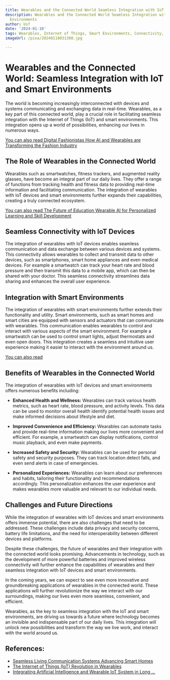 ```yaml
---
title: Wearables and the Connected World Seamless Integration with IoT and Smart Environments
description: Wearables and the Connected World Seamless Integration with IoT and Smart
  Environments
author: Usf
date: '2024-01-10'
tags: Wearables, Internet of Things, Smart Environments, Connectivity, Seamless Integration
imageUrl: /pixa/20240118031308.jpg

---
```

# Wearables and the Connected World: Seamless Integration  with IoT and Smart Environments

The world is becoming increasingly interconnected with devices and systems communicating and exchanging data in real-time. Wearables, as a key  part of this connected world, play a crucial role in facilitating seamless integration with the Internet of Things (IoT) and smart environments. This integration opens up a world of possibilities,  enhancing our lives in numerous  ways.

[You can also read Digital Fashionistas How AI and Wearables are  Transforming the Fashion Industry](Digital%20Fashionistas%20How%20AI%20and%20Wearables%20are%20Transforming%20the%20Fashion%20Industry)


## The Role of Wearables in the Connected World

Wearables such as  smartwatches, fitness trackers, and augmented reality glasses, have become an integral part of our daily lives. They offer  a range  of functions from tracking health and fitness data to providing real-time information and  facilitating communication. The integration of wearables with IoT devices and smart environments further expands their capabilities, creating  a truly connected  ecosystem.

[You can  also read The Future of Education Wearable AI for Personalized Learning and Skill  Development](The%20Future%20of%20Education%20Wearable%20AI%20for%20Personalized%20Learning%20and%20Skill%20Development)


## Seamless Connectivity with IoT Devices

The integration of wearables  with IoT devices enables seamless communication and  data exchange between various devices and systems. This connectivity allows wearables to collect and transmit data to other devices, such as smartphones, smart home appliances and even medical devices. For example a smartwatch can track your heart rate and blood pressure and then transmit  this  data to a mobile app,  which can then be shared with your doctor. This seamless connectivity streamlines data sharing and enhances the overall user experience.

## Integration with  Smart Environments

The integration of wearables with smart environments further extends their functionality and utility. Smart environments, such as smart homes and smart cities  are equipped  with sensors and actuators that  can communicate  with wearables. This communication enables wearables to control  and interact  with  various aspects of the  smart environment. For example a smartwatch  can  be used to control smart lights, adjust thermostats and even open  doors. This integration creates a seamless and intuitive user experience making  it easier to interact with  the environment around us.

[You can also read ]()


## Benefits of Wearables in the  Connected World

The integration  of wearables  with IoT devices and smart environments offers  numerous benefits including:

- **Enhanced Health and Wellness:** Wearables can track various health metrics, such as heart rate, blood pressure, and activity levels. This  data can be used to monitor overall health identify  potential health issues and make informed decisions about lifestyle and diet.

- **Improved Convenience and Efficiency:**  Wearables can automate tasks and provide real-time information making  our lives more convenient and efficient. For example, a  smartwatch can display notifications,  control music playback, and even make payments.

- **Increased  Safety and Security:** Wearables can be used for personal safety and security purposes. They can track location detect falls, and even send  alerts in case of emergencies.

-  **Personalized Experiences:** Wearables can  learn about our preferences  and habits, tailoring their functionality and recommendations accordingly. This personalization enhances the user experience and makes wearables more valuable and  relevant to our individual needs.

## Challenges and Future Directions

While the integration of wearables with IoT devices and smart environments offers immense potential, there are also challenges  that need to be addressed. These challenges include data privacy and security concerns, battery life limitations, and the need for interoperability between different devices and platforms.

Despite these challenges, the future  of wearables and their integration  with  the connected world looks promising. Advancements in technology, such as the development  of  more powerful batteries and improved wireless connectivity will further  enhance the capabilities of wearables  and their seamless integration  with IoT devices and smart environments.

In  the coming years, we can expect to see even more innovative and groundbreaking  applications of wearables in the connected world.  These applications will further revolutionize the way we interact with our surroundings, making our lives even more  seamless, convenient, and  efficient.

Wearables, as the key to  seamless integration with the IoT and smart environments, are driving us towards  a future where technology becomes an invisible and indispensable part of our daily lives. This integration  will unlock new  possibilities and transform  the way we live work, and interact with the world around us.

## References:
- [Seamless Living Communication Systems Advancing Smart Homes](https://utilitiesone.com/seamless-living-communication-systems-advancing-smart-homes)
- [The Internet of Things (IoT) Revolution in Wearables](https://iotbusinessnews.com/2023/11/03/97971-the-internet-of-things-iot-revolution-in-wearables/)
- [Integrating Artificial Intelligence and Wearable IoT System in Long ...](https://www.mdpi.com/1424-8220/23/13/5913)
